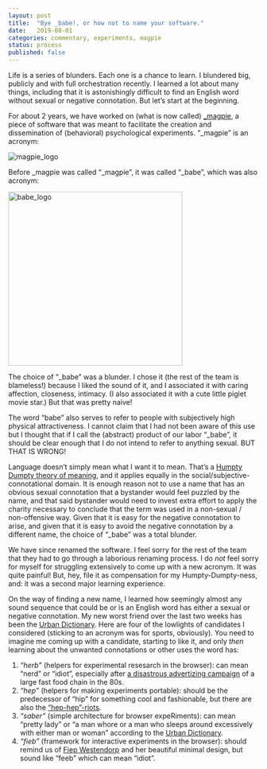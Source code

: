 ```yaml
---		
layout: post		
title:  "Bye _babe!, or how not to name your software."		
date:   2019-08-01		
categories: commentary, experiments, magpie
status: process
published: false
---
```


Life is a series of blunders. Each one is a chance to learn. I blundered big, publicly and with full orchestration recently. I learned a lot about many things, including that it is astonishingly difficult to find an English word without sexual or negative connotation. But let's start at the beginning.

For about 2 years, we have worked on (what is now called) [_magpie](https://magpie-ea.github.io/magpie-site/index.html), a piece of software that was meant to facilitate the creation and dissemination of (behavioral) psychological experiments. "_magpie" is an acronym:

<img src="/mfpics/magpie_logo.png" alt="magpie_logo">

Before _magpie was called "_magpie", it was called "_babe", which was also acronym: 

<img src="/mfpics/babe_logo.png" alt="babe_logo" width="350">

The choice of "_babe" was a blunder. I chose it (the rest of the team is blameless!) because I liked the sound of it, and I associated it with caring affection, closeness, intimacy. (I also associated it with a cute little piglet movie star.) But that was pretty naive! 

The word "babe" also serves to refer to people with subjectively high physical attractiveness. I cannot claim that I had not been aware of this use but I thought that if I call the (abstract) product of our labor "_babe", it should be clear enough that I do not intend to refer to anything sexual. BUT THAT IS WRONG!

Language doesn't simply mean what I want it to mean. That's a [Humpty Dumpty theory of meaning](https://johnmacfarlane.net/135/humpty.html), and it applies equally in the social/subjective-connotational domain. It is enough reason not to use a name that has an obvious sexual connotation that a bystander would feel puzzled by the name, and that said bystander would need to invest extra effort to apply the charity necessary to conclude that the term was used in a non-sexual / non-offensive way. Given that it is easy for the negative connotation to arise, and given that it is easy to avoid the negative connotation by a different name, the choice of "_babe" was a total blunder.

We have since renamed the software. I feel sorry for the rest of the team that they had to go through a laborious renaming process. I do *not* feel sorry for myself for struggling extensively to come up with a new acronym. It was quite painful! But, hey, file it as compensation for my Humpty-Dumpty-ness, and: it was a second major learning experience.

On the way of finding a new name, I learned how seemingly almost any sound sequence that could be or is an English word has either a sexual or negative connotation. My new worst friend over the last two weeks has been the [Urban Dictionary](https://www.urbandictionary.com). Here are four of the lowlights of candidates I considered (sticking to an acronym was for sports, obviously). You need to imagine me coming up with a candidate, starting to like it, and only *then* learning about the unwanted connotations or other uses the word has:

1. *"herb"* (helpers for experimental resesarch in the browser): can mean "nerd" or "idiot", especially after [a disastrous advertizing campaign](https://www.youtube.com/watch?v=5oE5dkTanms) of a large fast food chain in the 80s.
2. *"hep"* (helpers for making experiments portable): should be the predecessor of "hip" for something cool and fashionable, but there are also the ["hep-hep"-riots](https://en.wikipedia.org/wiki/Hep-Hep_riots).  
3. *"saber"* (simple architecture for browser expeRiments): can mean "pretty lady" or "a man whore or a man who sleeps around excessively with either man or woman" according to the [Urban Dictionary](https://www.urbandictionary.com/define.php?term=Saber).
4. *"fieb"* (framework for interactive experiments in the browser): should remind us of [Fiep Westendorp](https://en.wikipedia.org/wiki/Fiep_Westendorp) and her beautiful minimal design, but sound like "feeb" which can mean "idiot".

